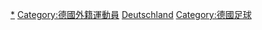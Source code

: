[[Category:在德國的外國人|*]]
[[Category:德國外籍運動員|Category:德國外籍運動員]]
[[Category:各國外籍足球運動員|Deutschland]]
[[Category:德國足球|Category:德國足球]]